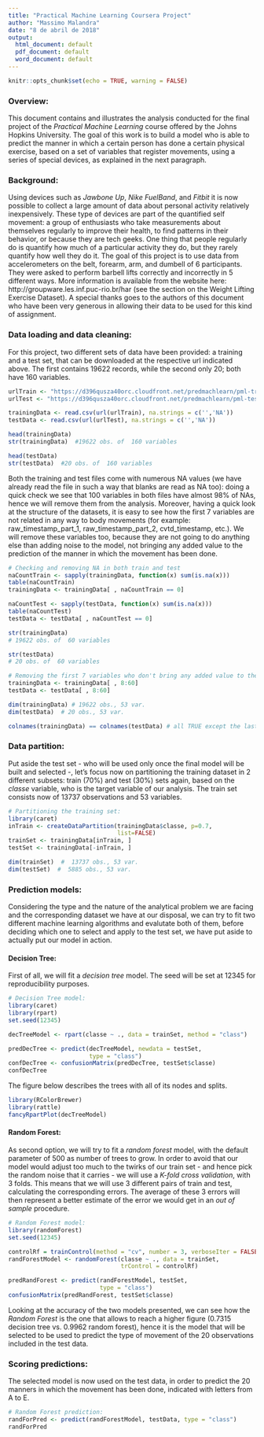 ---
title: "Practical Machine Learning Coursera Project"
author: "Massimo Malandra"
date: "8 de abril de 2018"
output:
  html_document: default
  pdf_document: default
  word_document: default
---

```{r setup, include=FALSE}
knitr::opts_chunk$set(echo = TRUE, warning = FALSE)
```

### Overview:

This document contains and illustrates the analysis conducted for the final project of the *Practical Machine Learning* course offered by the Johns Hopkins University.
The goal of this work is to build a model who is able to predict the manner in which a certain person has done a certain physical exercise, based on a set of variables that register movements, using a series of special devices, as explained in the next paragraph.


### Background:

Using devices such as *Jawbone Up*, *Nike FuelBand*, and *Fitbit* it is now possible to collect a large amount of data about personal activity relatively inexpensively. These type of devices are part of the quantified self movement: a group of enthusiasts who take measurements about themselves regularly to improve their health, to find patterns in their behavior, or because they are tech geeks. One thing that people regularly do is quantify how much of a particular activity they do, but they rarely quantify how well they do it. 
The goal of this project is to use data from accelerometers on the belt, forearm, arm, and dumbell of 6 participants. They were asked to perform barbell lifts correctly and incorrectly in 5 different ways. More information is available from the website here: http://groupware.les.inf.puc-rio.br/har (see the section on the Weight Lifting Exercise Dataset). 
A special thanks goes to the authors of this document who have been very generous in allowing their data to be used for this kind of assignment.

### Data loading and data cleaning:

For this project, two different sets of data have been provided: a training and a test set, that can be downloaded at the respective url indicated above. The first contains 19622 records, while the second only 20; both have 160 variables.

```{r}
urlTrain <- "https://d396qusza40orc.cloudfront.net/predmachlearn/pml-training.csv"
urlTest <- "https://d396qusza40orc.cloudfront.net/predmachlearn/pml-testing.csv"

trainingData <- read.csv(url(urlTrain), na.strings = c('','NA'))
testData <- read.csv(url(urlTest), na.strings = c('','NA'))
```

```{r eval = FALSE}
head(trainingData)
str(trainingData)  #19622 obs. of  160 variables

head(testData)
str(testData)  #20 obs. of  160 variables
```

Both the training and test files come with numerous NA values (we have already read the file in such a way that blanks are read as NA too): doing a quick check we see that 100 variables in both files have almost 98% of NAs, hence we will remove them from the analysis.
Moreover, having a quick look at the structure of the datasets, it is easy to see how the first 7 variables are not related in any way to body movements (for example: raw_timestamp_part_1, raw_timestamp_part_2, cvtd_timestamp, etc.). We will remove these variables too, because they are not going to do anything else than adding noise to the model, not bringing any added value to the prediction of the manner in which the movement has been done.

```{r}
# Checking and removing NA in both train and test
naCountTrain <- sapply(trainingData, function(x) sum(is.na(x)))
table(naCountTrain)
trainingData <- trainingData[ , naCountTrain == 0]

naCountTest <- sapply(testData, function(x) sum(is.na(x)))
table(naCountTest)
testData <- testData[ , naCountTest == 0]
```

```{r eval = FALSE}
str(trainingData)
# 19622 obs. of  60 variables

str(testData)
# 20 obs. of  60 variables
```

```{r}
# Removing the first 7 variables who don't bring any added value to the purpose of the analysis:
trainingData <- trainingData[ , 8:60]
testData <- testData[ , 8:60]
```

```{r eval = FALSE}
dim(trainingData) # 19622 obs., 53 var.
dim(testData)  # 20 obs., 53 var.

colnames(trainingData) == colnames(testData) # all TRUE except the last one: OK
```

### Data partition:

Put aside the test set - who will be used only once the final model will be built and selected -, let's focus now on partitioning the training dataset in 2 different subsets: train (70%) and test (30%) sets again, based on the *classe* variable, who is the target variable of our analysis. The train set consists now of 13737 observations and 53 variables.

```{r message=FALSE}
# Partitioning the training set:
library(caret)
inTrain <- createDataPartition(trainingData$classe, p=0.7, 
                               list=FALSE)
trainSet <- trainingData[inTrain, ]
testSet <- trainingData[-inTrain, ]
```

```{r eval = FALSE}
dim(trainSet)  #  13737 obs., 53 var.
dim(testSet)  #  5885 obs., 53 var.
```

### Prediction models:

Considering the type and the nature of the analytical problem we are facing and the corresponding dataset we have at our disposal, we can try to fit two different machine learning algorithms and evalutate both of them, before deciding which one to select and apply to the test set, we have put aside to actually put our model in action.

#### Decision Tree:

First of all, we will fit a *decision tree* model. The seed will be set at 12345 for reproducibility purposes. 

```{r message = FALSE}
# Decision Tree model:
library(caret)
library(rpart)
set.seed(12345)

decTreeModel <- rpart(classe ~ ., data = trainSet, method = "class")

predDecTree <- predict(decTreeModel, newdata = testSet, 
                       type = "class")
confDecTree <- confusionMatrix(predDecTree, testSet$classe)
confDecTree
```

The figure below describes the trees with all of its nodes and splits.

```{r}
library(RColorBrewer)
library(rattle)
fancyRpartPlot(decTreeModel)

```


#### Random Forest:

As second option, we will try to fit a *random forest* model, with the default parameter of 500 as number of trees to grow. 
In order to avoid that our model would adjust too much to the twirks of our train set - and hence pick the random noise that it carries - we will use a *K-fold cross validation*, with 3 folds. This means that we will use 3 different pairs of train and test, calculating the corresponding errors. The average of these 3 errors will then represent a better estimate of the error we would get in an *out of sample* procedure. 


```{r message = FALSE}
# Random Forest model:
library(randomForest)
set.seed(12345)

controlRf = trainControl(method = "cv", number = 3, verboseIter = FALSE)
randForestModel <- randomForest(classe ~ ., data = trainSet,
                                trControl = controlRf)

predRandForest <- predict(randForestModel, testSet,
                          type = "class")
confusionMatrix(predRandForest, testSet$classe)
```


Looking at the accuracy of the two models presented, we can see how the _Random Forest_ is the one that allows to reach a higher figure (0.7315 decision tree vs. 0.9962 random forest), hence it is the model that will be selected to be used to predict the type of movement of the 20 observations included in the test data.

### Scoring predictions:

The selected model is now used on the test data, in order to predict the 20 manners in which the movement has been done, indicated with letters from A to E.

```{r}
# Random Forest prediction:
randForPred <- predict(randForestModel, testData, type = "class")
randForPred
```

